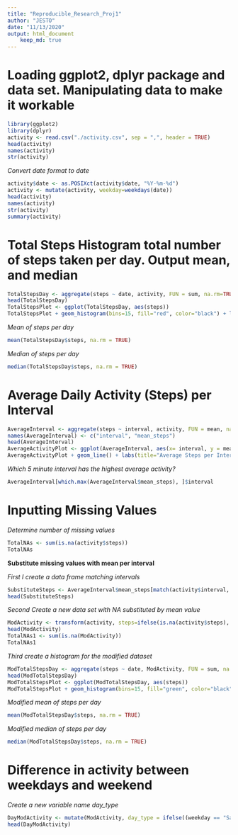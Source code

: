 ```yaml
---
title: "Reproducible_Research_Proj1"
author: "JESTO"
date: "11/13/2020"
output: html_document
    keep_md: true
---
```


Loading ggplot2, dplyr package and data set.  Manipulating data to make it workable
====================================================================================

```r
library(ggplot2)
library(dplyr)
activity <- read.csv("./activity.csv", sep = ",", header = TRUE)
head(activity)
names(activity)
str(activity)
```

*Convert date format to date*
```r
activity$date <- as.POSIXct(activity$date, "%Y-%m-%d")
activity <- mutate(activity, weekday=weekdays(date))
head(activity)
names(activity)
str(activity)
summary(activity)
```

Total Steps Histogram total number of steps taken per day. Output mean, and median 
==================================================================================

```r
TotalStepsDay <- aggregate(steps ~ date, activity, FUN = sum, na.rm=TRUE)
head(TotalStepsDay)
TotalStepsPlot <- ggplot(TotalStepsDay, aes(steps))
TotalStepsPlot + geom_histogram(bins=15, fill="red", color="black") + labs(title="Histogram Total Number of Steps per Day", x="Total Number of Steps", y="Frequency")
```

*Mean of steps per day*
```r
mean(TotalStepsDay$steps, na.rm = TRUE)
```

*Median of steps per day*
```r
median(TotalStepsDay$steps, na.rm = TRUE)
```


Average Daily Activity (Steps) per Interval
==============================================================

```r
AverageInterval <- aggregate(steps ~ interval, activity, FUN = mean, na.rm=TRUE)
names(AverageInterval) <- c("interval", "mean_steps")
head(AverageInterval)
AverageActivityPlot <- ggplot(AverageInterval, aes(x= interval, y = mean_steps))
AverageActivityPlot + geom_line() + labs(title="Average Steps per Interval", x="Interval", y="Average Steps", color="blue")
```

*Which 5 minute interval has the highest average activity?*
```r
AverageInterval[which.max(AverageInterval$mean_steps), ]$interval

```


Inputting Missing Values
======================================================

*Determine number of missing values*
```r
TotalNAs <- sum(is.na(activity$steps))
TotalNAs
```

**Substitute missing values with mean per interval**

*First I create a data frame matching intervals*

```r
SubstituteSteps <- AverageInterval$mean_steps[match(activity$interval, AverageInterval$interval)]
head(SubstituteSteps)
```

*Second Create a new data set with NA substituted by mean value*
```r
ModActivity <- transform(activity, steps=ifelse(is.na(activity$steps), SubstituteSteps, activity$steps))
head(ModActivity)
TotalNAs1 <- sum(is.na(ModActivity))
TotalNAs1
```

*Third create a histogram for the modified dataset*
```r
ModTotalStepsDay <- aggregate(steps ~ date, ModActivity, FUN = sum, na.rm=TRUE)
head(ModTotalStepsDay)
ModTotalStepsPlot <- ggplot(ModTotalStepsDay, aes(steps))
ModTotalStepsPlot + geom_histogram(bins=15, fill="green", color="black") + labs(title="Histogram Total Number of Steps per Day", x="Total Number of Steps", y="Frequency")
```

*Modified mean of steps per day*
```r
mean(ModTotalStepsDay$steps, na.rm = TRUE)
```

*Modified median of steps per day*
```r
median(ModTotalStepsDay$steps, na.rm = TRUE)
```

Difference in activity between weekdays and weekend
========================================================

*Create a new variable name day_type*
```r
DayModActivity <- mutate(ModActivity, day_type = ifelse((weekday == "Saturday" | weekday == "Sunday"), "weekend", "weekday"))
head(DayModActivity)
```
